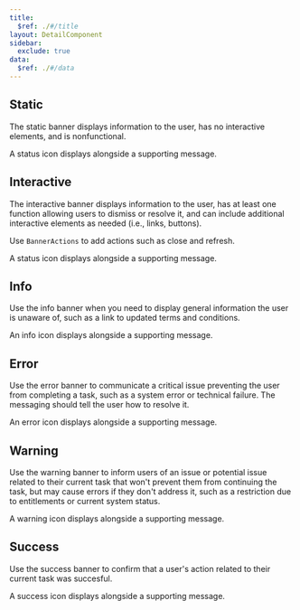 ```yaml
---
title:
  $ref: ./#/title
layout: DetailComponent
sidebar:
  exclude: true
data:
  $ref: ./#/data
---
```


<LivePreviewControls>
  <LivePreview componentName="banner" exampleName="Static" >

## Static

The static banner displays information to the user, has no interactive elements, and is nonfunctional.

A status icon displays alongside a supporting message.

  </LivePreview>

  <LivePreview componentName="banner" exampleName="Interactive" >

## Interactive

The interactive banner displays information to the user, has at least one function allowing users to dismiss or resolve it, and can include additional interactive elements as needed (i.e., links, buttons).

Use `BannerActions` to add actions such as close and refresh.

A status icon displays alongside a supporting message.

  </LivePreview>

  <LivePreview componentName="banner" exampleName="Info" >

## Info

Use the info banner when you need to display general information the user is unaware of, such as a link to updated terms and conditions.

An info icon displays alongside a supporting message.

  </LivePreview>

  <LivePreview componentName="banner" exampleName="Error" >

## Error

Use the error banner to communicate a critical issue preventing the user from completing a task, such as a system error or technical failure. The messaging should tell the user how to resolve it.

An error icon displays alongside a supporting message.

  </LivePreview>

  <LivePreview componentName="banner" exampleName="Warning" >

## Warning

Use the warning banner to inform users of an issue or potential issue related to their current task that won't prevent them from continuing the task, but may cause errors if they don't address it, such as a restriction due to entitlements or current system status.

A warning icon displays alongside a supporting message.

  </LivePreview>

  <LivePreview componentName="banner" exampleName="Success" >

## Success

Use the success banner to confirm that a user's action related to their current task was succesful.

A success icon displays alongside a supporting message.

  </LivePreview>

</LivePreviewControls>
